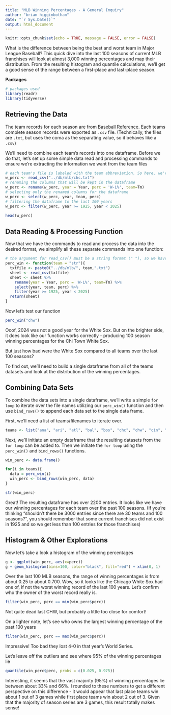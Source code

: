 ```yaml
---
title: "MLB Winning Percentages - A General Inquiry"
author: "brian higginbotham"
date: "`r Sys.Date()`"
output: html_document
---
```


```r
knitr::opts_chunk$set(echo = TRUE, message = FALSE, error = FALSE)
```

What is the difference between being the best and worst team in Major League Baseball? This quick dive into the last 100 seasons of current MLB franchises will look at almost 3,000 winning percentages and map their distribution. From the resulting histogram and quantile calculations, we'll get a good sense of the range between a first-place and last-place season.

**Packages**
```r
# packages used
library(readr)
library(tidyverse)
```

## Retrieving the Data

The team records for each season are from [Baseball Reference](https://www.baseball-reference.com/teams/). Each teams complete season records were exported as ```.csv``` file. (Technically, the files are ```.txt```, but uses the coma as the separating value, so it behaves like a ```.csv```)

We'll need to combine each team's records into one dataframe. Before we do that, let's set up some simple data read and processing commands to ensure we're extracting the information we want from the team files

```r
# each team's file is labeled with the team abbreviation. So here, we're reading the Chicago Cubs.
w_perc <- read_csv("../db/mlb/chc.txt")
# renaming the columns that will be kept in the dataframe
w_perc <- rename(w_perc, year = Year, perc = 'W-L%', team=Tm)
# selecting only the renamed columns for the dataframe
w_perc <- select(w_perc, year, team, perc)
# filtering the dataframe to the last 100 years
w_perc <- filter(w_perc, year >= 1925, year < 2025)

head(w_perc)
```

## Data Reading & Processing Function

Now that we have the commands to read and process the data into the desired format, we simplify all these separate commands into one function:

```r
# the argument for read_csv() must be a string format (" "), so we have to enter the function argument, team, as a string
perc_win <- function(team = "str"){
  txtfile <- paste0("../db/mlb/", team,".txt")
  sheet <- read_csv(txtfile)
  sheet <- sheet %>%
    rename(year = Year, perc = 'W-L%', team=Tm) %>%
    select(year, team, perc) %>%
    filter(year >= 1925, year < 2025)
  return(sheet)
}
```

Now let's test our function

```r
perc_win("chw")
```

Ooof, 2024 was not a good year for the White Sox. But on the brighter side, it does look like our function works correctly - producing 100 season winning percentages for the Chi Town White Sox.

But just how bad were the White Sox compared to all teams over the last 100 seasons?

To find out, we'll need to build a single dataframe from all of the teams datasets and look at the distribution of the winning percentages.

## Combining Data Sets

To combine the data sets into a single dataframe, we'll write a simple ```for loop``` to iterate over the file names utilizing our ```perc_win()``` function and then use ```bind_rows()``` to append each data set to the single data frame.

First, we'll need a list of teams/filenames to iterate over.
```r
teams <- list("ana", "ari", "atl", "bal", "bos", "chc", "chw", "cin", "cle", "col", "det", "hou", "kcr", "lad", "mia", "mil", "min", "nym", "nyy", "oak", "phi", "pit", "sdp", "sea", "sfg", "stl", "tbd", "tex", "tor", "wsn")
```

Next, we'll initiate an empty dataframe that the resulting datasets from the ```for loop``` can be added to. Then we initiate the ```for loop``` using the ```perc_win()``` and ```bind_rows()``` functions.
```r
win_perc <- data.frame()

for(i in teams){
  data = perc_win(i)
  win_perc <- bind_rows(win_perc, data)
}

str(win_perc)
```

Great! The resulting dataframe has over 2200 entries. It looks like we have our winning percentages for each team over the past 100 seasons. (If you're thinking "shouldn't there be 3000 entries since there are 30 teams and 100 seasons?", you should remember that some current franchises did not exist in 1925 and so we get less than 100 entries for those franchises)

## Histogram & Other Explorations

Now let's take a look a histogram of the winning percentages
```r
g <- ggplot(win_perc, aes(x=perc))
g + geom_histogram(bins=100, color="black", fill="red") + xlim(0, 1)
```

Over the last 100 MLB seasons, the range of winning percentages is from about 0.25 to about 0.700. Wow, so it looks like the Chicago White Sox had one of, if not the worst winning record of the last 100 years. Let's confirm who the owner of the worst record really is.
```r
filter(win_perc, perc == min(win_perc$perc))
```

Not quite dead last CHW, but probably a little too close for comfort!

On a lighter note, let's see who owns the largest winning percentage of the past 100 years
```r
filter(win_perc, perc == max(win_perc$perc))
```
Impressive! Too bad they lost 4-0 in that year's World Series.

Let's leave off the outliers and see where 95% of the winning percentages lie
```r
quantile(win_perc$perc, probs = c(0.025, 0.975))
```
Interesting, it seems that the vast majority (95%) of winning percentages lie between about 33% and 66%. I rounded to these numbers to get a different perspective on this difference - it would appear that last place teams win about 1 out of 3 games while first place teams win about 2 out of 3. Given that the majority of season series are 3 games, this result totally makes sense!